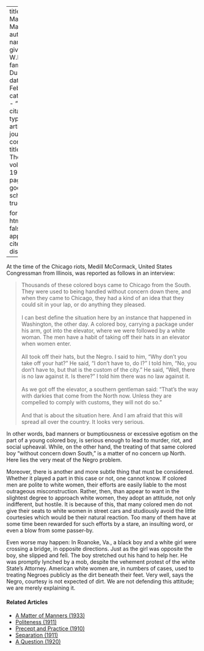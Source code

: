 
---
title: 'A Matter of Manners'
author:
  - name:
      given: W.E.B.
      family: Du Bois
date: Feb. 1920
categories: 
  - ""
citation: 
  type: article-journal
  container-title: The Crisis
  volume: 19
  issue: 4
  page: 170
google-scholar: true

format:
  html:
    toc: false
    appendix-cite-as: display
---



At the time of the Chicago riots, Medill McCormack, United States Congressman from Illinois, was reported as follows in an interview:

> Thousands of these colored boys came to Chicago from the South. They were used to being handled without concern down there, and when they came to Chicago, they had a kind of an idea that they could sit in your lap, or do anything they pleased.    
> &nbsp;    
> I can best define the situation here by an instance that happened in Washington, the other day. A colored boy, carrying a package under his arm, got into the elevator, where we were followed by a white woman. The men have a habit of taking off their hats in an elevator when women enter.   
> &nbsp;    
> All took off their hats, but the Negro. I said to him, "Why don't you take off your hat?" He said, "I don't have to, do I?" I told him, "No, you don't have to, but that is the custom of the city." He said, "Well, there is no law against it. Is there?" I told him there was no law against it.   
> &nbsp;    
> As we got off the elevator, a southern gentleman said: "That's the way with darkies that come from the North now. Unless they are compelled to comply with customs, they will not do so."   
> &nbsp;    
> And that is about the situation here. And I am afraid that this will spread all over the country. It looks very serious.

In other words, bad manners or bumptiousness or excessive egotism on the part of a young colored boy, is serious enough to lead to murder, riot, and social upheaval. While, on the other hand, the treating of that same colored boy "without concern down South," is a matter of no concern up North. Here lies the very meat of the Negro problem.

Moreover, there is another and more subtle thing that must be considered. Whether it played a part in this case or not, one cannot know. If colored men are polite to white women, their efforts are easily liable to the most outrageous misconstruction. Rather, then, than appear to want in the slightest degree to approach white women, they adopt an attitude, not only indifferent, but hostile. It is because of this, that many colored men do not give their seats to white women in street cars and studiously avoid the little courtesies which would be their natural reaction. Too many of them have at some time been rewarded for such efforts by a stare, an insulting word, or even a blow from some passer-by.

Even worse may happen: In Roanoke, Va., a black boy and a white girl were crossing a bridge, in opposite directions. Just as the girl was opposite the boy, she slipped and fell. The boy stretched out his hand to help her. He was promptly lynched by a mob, despite the vehement protest of the white State's Attorney. American white women are, in numbers of cases, used to treating Negroes publicly as the dirt beneath their feet. Very well, says the Negro, courtesy is not expected of dirt. We are not defending this attitude; we are merely explaining it.

<!-- Similar articles start here -->
<div  class="clear-wrap"></div>

#### Related Articles

* [A Matter of Manners (1933)](/Volumes/40/12/matter_of_manners.html)
* [Politeness (1911)](/Volumes/01/05/politeness.html)
* [Precept and Practice (1910)](/Volumes/01/02/precept_and_practice.html)
* [Separation (1911)](/Volumes/01/04/separation.html)
* [A Question (1920)](/Volumes/20/03/a-question.html)

<!-- Similar articles end here -->